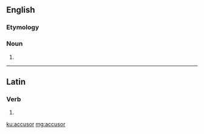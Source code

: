 ==English==

===Etymology===
{{suffix|en|accuse|or}}

===Noun===
{{en-noun}}

# {{alternative spelling of|accuser|lang=en}}

----

==Latin==

===Verb===
{{la-verb-form|accūsor}}

# {{inflection of|accūsō||1|s|pres|pasv|indc|lang=la}}

[[ku:accusor]]
[[mg:accusor]]